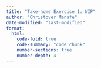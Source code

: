 ```yaml
---
title: "Take-home Exercise 1: WIP"
author: "Christover Manafe"
date-modified: "last-modified"
format: 
  html:
    code-fold: true
    code-summary: "code chunk"
    number-sections: true
    number-depth: 4
---
```

